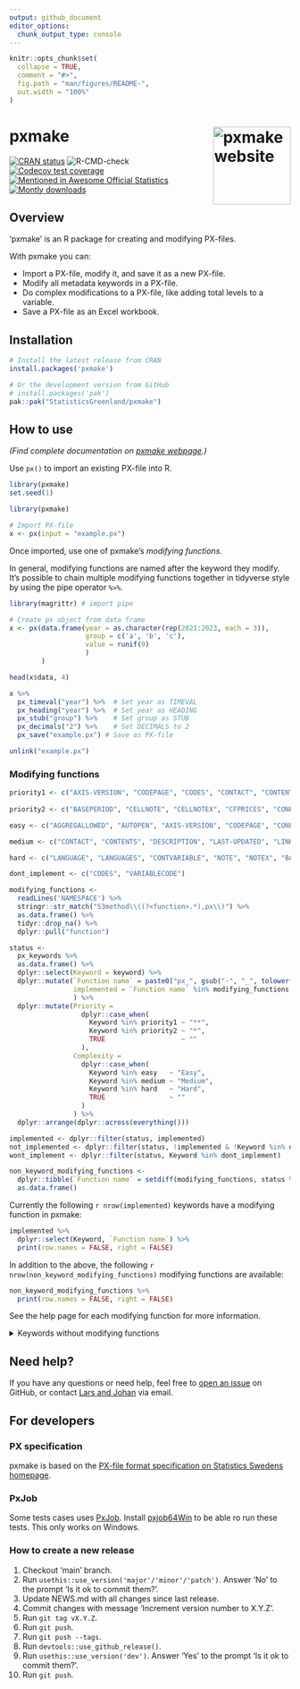 ```yaml
---
output: github_document
editor_options: 
  chunk_output_type: console
---
```


<!-- README.md is generated from README.Rmd. Please edit that file -->

```r
knitr::opts_chunk$set(
  collapse = TRUE,
  comment = "#>",
  fig.path = "man/figures/README-",
  out.width = "100%"
)
```

# pxmake <a href="https://statisticsgreenland.github.io/pxmake/"><img src="man/figures/logo.png" align="right" height="139" alt="pxmake website" /></a>

<!-- badges: start -->
[![CRAN status](https://www.r-pkg.org/badges/version/pxmake)](https://cran.r-project.org/package=pxmake)
![R-CMD-check](https://github.com/StatisticsGreenland/pxmake/actions/workflows/R-CMD-check.yml/badge.svg)
[![Codecov test coverage](https://codecov.io/gh/StatisticsGreenland/pxmake/branch/main/graph/badge.svg)](https://app.codecov.io/gh/StatisticsGreenland/pxmake?branch=main)
[![Mentioned in Awesome Official Statistics ](https://awesome.re/mentioned-badge.svg)](https://github.com/SNStatComp/awesome-official-statistics-software)
[![Montly downloads](https://cranlogs.r-pkg.org/badges/last-month/pxmake)](https://cran.r-project.org/package=pxmake)
<!-- badges: end -->

## Overview

‘pxmake’ is an R package for creating and modifying PX-files.

With pxmake you can:

- Import a PX-file, modify it, and save it as a new PX-file.
- Modify all metadata keywords in a PX-file.
- Do complex modifications to a PX-file, like adding total levels to a
  variable.
- Save a PX-file as an Excel workbook.


## Installation

``` r
# Install the latest release from CRAN
install.packages('pxmake')

# Or the development version from GitHub
# install.packages('pak')
pak::pak("StatisticsGreenland/pxmake")
```

## How to use

*(Find complete documentation on [pxmake webpage](https://statisticsgreenland.github.io/pxmake/).)*

Use `px()` to import an existing PX-file into R.

```r
library(pxmake)
set.seed(1)
```

```r
library(pxmake)

# Import PX-file
x <- px(input = "example.px")
```

Once imported, use one of pxmake's *modifying functions*. 

In general, modifying functions are named after the keyword they modify. It's possible to chain multiple modifying functions together in tidyverse style by using the pipe operator `%>%`.

```r
library(magrittr) # import pipe

# Create px object from data frame
x <- px(data.frame(year = as.character(rep(2021:2023, each = 3)), 
                   group = c('a', 'b', 'c'), 
                   value = runif(9)
                   )
        ) 

head(x$data, 4)

x %>% 
  px_timeval("year") %>%  # Set year as TIMEVAL
  px_heading("year") %>%  # Set year as HEADING
  px_stub("group") %>%    # Set group as STUB
  px_decimals("2") %>%    # Set DECIMALS to 2
  px_save("example.px") # Save as PX-file
```

```r
unlink("example.px")
```


### Modifying functions

```r
priority1 <- c("AXIS-VERSION", "CODEPAGE", "CODES", "CONTACT", "CONTENTS", "CONTVARIABLE", "COPYRIGHT", "DATA", "DESCRIPTION", "DOMAIN", "ELIMINATION", "LANGUAGE", "LANGUAGES", "MAP", "NOTE", "NOTEX", "PRECISION", "SHOWDECIMALS", "SOURCE", "STOCKFA", "SUBJECT-AREA", "SUBJECT-CODE", "TABLEID", "UNITS", "UPDATE-FREQUENCY", "VALUENOTE", "VALUENOTE", "VALUENOTEX", "VALUES", "VARIABLE-TYPE", "VARIABLECODE")
               
priority2 <- c("BASEPERIOD", "CELLNOTE", "CELLNOTEX", "CFPRICES", "CONFIDENTIAL")

easy <- c("AGGREGALLOWED", "AUTOPEN", "AXIS-VERSION", "CODEPAGE", "CONFIDENTIAL", "COPYRIGHT", "NEXT-UPDATE", "SHOWDECIMALS", "SUBJECT-CODE", "TABLEID", "UPDATE-FREQUENCY", "CFPRICES", "DATA", "MAP", "STOCKFA")

medium <- c("CONTACT", "CONTENTS", "DESCRIPTION", "LAST-UPDATED", "LINK", "SOURCE", "SUBJECT-AREA", "TITLE", "UNITS", "DOMAIN", "ELIMINATION", "PRECISION", "VALUENOTE", "VALUENOTEX")

hard <- c("LANGUAGE", "LANGUAGES", "CONTVARIABLE", "NOTE", "NOTEX", "BASEPERIOD", "CELLNOTE", "CELLNOTEX", "VALUES", "VARIABLE-TYPE")

dont_implement <- c("CODES", "VARIABLECODE")

modifying_functions <-
  readLines('NAMESPACE') %>%
  stringr::str_match("S3method\\((?<function>.*),px\\)") %>%
  as.data.frame() %>%
  tidyr::drop_na() %>% 
  dplyr::pull("function")

status <- 
  px_keywords %>%
  as.data.frame() %>% 
  dplyr::select(Keyword = keyword) %>% 
  dplyr::mutate(`Function name` = paste0("px_", gsub("-", "_", tolower(Keyword))),
                implemented = `Function name` %in% modifying_functions
                ) %>% 
  dplyr::mutate(Priority = 
                  dplyr::case_when(
                    Keyword %in% priority1 ~ "**",
                    Keyword %in% priority2 ~ "*",
                    TRUE                   ~ ""
                  ),
                Complexity = 
                  dplyr::case_when(
                    Keyword %in% easy   ~ "Easy",
                    Keyword %in% medium ~ "Medium",
                    Keyword %in% hard   ~ "Hard",
                    TRUE                ~ ""
                  )
                ) %>% 
  dplyr::arrange(dplyr::across(everything()))

implemented <- dplyr::filter(status, implemented)
not_implemented <- dplyr::filter(status, !implemented & !Keyword %in% dont_implement)
wont_implement <- dplyr::filter(status, Keyword %in% dont_implement)

non_keyword_modifying_functions <- 
  dplyr::tibble(`Function name` = setdiff(modifying_functions, status %>% dplyr::pull(`Function name`))) %>% 
  as.data.frame()
```

Currently the following `r nrow(implemented)` keywords have a modifying function in pxmake:

```r
implemented %>%
  dplyr::select(Keyword, `Function name`) %>% 
  print(row.names = FALSE, right = FALSE)
```

In addition to the above, the following `r nrow(non_keyword_modifying_functions)` modifying functions are available:

```r
non_keyword_modifying_functions %>% 
  print(row.names = FALSE, right = FALSE)
```

See the help page for each modifying function for more information.

<details>
<summary>Keywords without modifying functions</summary>
These `r nrow(not_implemented)` keywords currently doesn't have a modifying function, but can be implemented.
```r
not_implemented %>% 
  dplyr::select(-implemented) %>% 
  print(row.names = FALSE, right = FALSE)
```

Finally these `r nrow(wont_implement)` keywords will not have a modifying function, because they are automatically determined by the data.

```r
wont_implement %>%
  dplyr::select(Keyword) %>% 
  print(row.names = FALSE, right = FALSE)
```
</details>

## Need help?
If you have any questions or need help, feel free to [open an issue](https://github.com/StatisticsGreenland/pxmake/issues/new) on GitHub, or contact [Lars and Johan](https://github.com/StatisticsGreenland/pxmake/graphs/contributors) via email.

## For developers

### PX specification

pxmake is based on the [PX-file format specification on Statistics Swedens homepage](https://www.scb.se/globalassets/vara-tjanster/px-programmen/px-file_format_specification_2013.pdf).

### PxJob

Some tests cases uses [PxJob](https://stat.fi/tup/tilastotietokannat/px-tuoteperhe_en.html). Install [pxjob64Win](https://github.com/StatisticsGreenland/pxjob64Win) to be able ro run these tests. This only works on Windows.

### How to create a new release

1.  Checkout 'main' branch.
2.  Run `usethis::use_version('major'/'minor'/'patch')`. Answer 'No' to the prompt 'Is it ok to commit them?'.
3.  Update NEWS.md with all changes since last release.
4.  Commit changes with message 'Increment version number to X.Y.Z'.
5.  Run `git tag vX.Y.Z`.
6.  Run `git push`.
7.  Run `git push --tags`.
8.  Run `devtools::use_github_release()`.
9. Run `usethis::use_version('dev')`. Answer 'Yes' to the prompt 'Is it ok to commit them?'.
10. Run `git push`.
